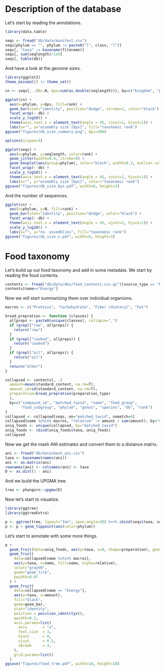 # Description of the database

Let's start by reading the annotations.

```r
library(data.table)

seqs <- fread("db/data/manifest.csv")
seqs[phylum == "", phylum := paste0("[", class, "]")]
seqs[, "taxa" := basename(filename)]
seqs[, sum(seqlength)/1e9]
seqs[, table(db)]
```

And have a look at the genome sizes.

```r
library(ggplot2)
theme_minimal() |> theme_set()

cn <- seqs[, .(N=.N, bps=sum(as.double(seqlength))), by=c("kingdom", "phylum", "db", "rank")]

ggplot(cn) +
  aes(x=phylum, y=bps, fill=rank) + 
  geom_bar(stat="identity", position="dodge", stroke=1, color="black") +
  facet_wrap(~ db) +
  scale_y_log10() +
  theme(axis.text.x = element_text(angle = 45, vjust=1, hjust=1)) +
  labs(x="", y="assembly size [bps]", fill="taxonomic rank")
ggsave("figures/db_size_summary.png", dpi=300)
```

```r
options(scipen=3)

ggplot(seqs) +
  aes(x=phylum, y=seqlength, color=rank) + 
  geom_jitter(width=0.4, stroke=0) +
  geom_boxplot(aes(group=phylum), color="black", width=0.2, outlier.color=NA) +
  facet_wrap(~ db) +
  scale_y_log10() +
  theme(axis.text.x = element_text(angle = 45, vjust=1, hjust=1)) +
  labs(x="", y="assembly size [bps]", color="taxonomic rank")
ggsave("figures/db_size_bps.pdf", width=6, height=3)
```

And the number of sequences.

```r
ggplot(cn) +
  aes(x=phylum, y=N, fill=rank) + 
  geom_bar(stat="identity", position="dodge", color="black") +
  facet_wrap(~ db) +
  theme(axis.text.x = element_text(angle = 45, vjust=1, hjust=1)) +
  scale_y_log10() +
  labs(x="", y="no. assemblies", fill="taxonomic rank")
ggsave("figures/db_size_n.pdf", width=6, height=3)
```

# Food taxonomy

Let's build up out food taxonomy and add in some metadata. We start by reading the food contents.

```r
contents <- fread("db/data/dbs/food_contents.csv.gz")[source_type == "Nutrient"]
contents[name=="Energy"]
```

Now we will start summarizing them over individual organisms.

```r
macros <- c("Proteins", "Carbohydrate", "Fiber (dietary)", "Fat") 

broad_prepration <- function (classes) {
  allpreps <- paste0(unique(classes), collapse=",")
  if (grepl("raw", allpreps)) {
    return("raw")
  }
  if (grepl("cooked", allpreps)) {
    return("cooked")
  }
  if (grepl("oil", allpreps)) {
    return("oil")
  }
  return("other")
}

collapsed <- contents[, .(
  amount=mean(standard_content, na.rm=T), 
  amount_sd=sd(standard_content, na.rm=T),
  preparation=broad_prepration(preparation_type)
  ), 
  by=c("compound_id", "matched_taxid", "name", "food_group", 
       "food_subgroup", "phylum", "genus", "species", "db", "rank")
]
collapsed <- collapsed[seqs, on="matched_taxid", nomatch=0]
collapsed[name %chin% macros, "relative" := amount / sum(amount), by="matched_taxid"]
uniq_foods <- unique(collapsed, by="matched_taxid")
uniq_foods <- cbind(uniq_foods$taxa, uniq_foods)
collapsed
```

Now we get the mash ANI estimates and convert them to a distance matrix.

```r
ani <- fread("db/data/mash_ani.csv")
taxa <- basename(names(ani))
ani <- as.matrix(ani)
rownames(ani) <- colnames(ani) <- taxa
D <- as.dist(1 - ani)
```

And we build the UPGMA tree.

```r
tree <- phangorn::upgma(D)
```

Now let's start to visualize.

```r
library(ggtree)
library(ggtreeExtra)

p <- ggtree(tree, layout="fan", open.angle=20) %<+% cbind(seqs$taxa, seqs) |> rotate_tree(90)
p <- p + geom_tippoint(aes(color=phylum))
```

Let's start to annotate with some more things.

```r
p + 
  geom_fruit(data=uniq_foods, aes(y=taxa, x=0, shape=preparation), geom="geom_point", size=1.1) +
  geom_fruit(
    data=collapsed[name %chin% macros], 
    aes(y=taxa, x=name, fill=name, alpha=relative),
    color="gray50",
    geom="geom_tile",
    pwidth=0.07
  ) +
  geom_fruit(
    data=collapsed[name == "Energy"],
    aes(y=taxa, x=amount),
    fill="black",
    geom=geom_bar,
    stat="identity",
    position = position_identityx(),
    pwidth=0.2,
    axis.params=list(
      axis       = "x",
      text.size  = 3,
      hjust      = 0,
      vjust      = 0.5,
      nbreak     = 4,
    ),
    grid.params=list()
  )
ggsave("figures/food_tree.pdf", width=18, height=18)
```